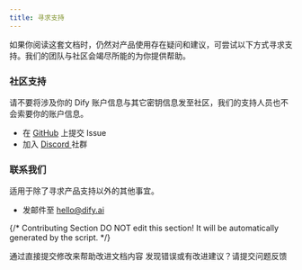 ```yaml
---
title: 寻求支持
---
```


如果你阅读这套文档时，仍然对产品使用存在疑问和建议，可尝试以下方式寻求支持。我们的团队与社区会竭尽所能的为你提供帮助。

### 社区支持

<Info>
请不要将涉及你的 Dify 账户信息与其它密钥信息发至社区，我们的支持人员也不会索要你的账户信息。
</Info>

* 在 [GitHub](https://github.com/langgenius/dify) 上提交 Issue
* 加入 [Discord ](https://discord.gg/8Tpq4AcN9c)社群

### 联系我们

适用于除了寻求产品支持以外的其他事宜。

* 发邮件至 [hello@dify.ai](mailto:hello@dify.ai)

{/*
Contributing Section
DO NOT edit this section!
It will be automatically generated by the script.
*/}

<CardGroup cols="2">
    <Card
        title="编辑此页面"
        icon="pen-to-square"
        href="https://github.com/langgenius/dify-docs/edit/main/zh-hans/community/support.mdx"
    >
        通过直接提交修改来帮助改进文档内容
    </Card>
    <Card
        title="提交问题"
        icon="github"
        href="https://github.com/langgenius/dify-docs/issues/new?title=文档问题%3A%20&body=%23%23%20问题描述%0A%3C%21--%20请简要描述您发现的问题%20--%3E%0A%0A%23%23%20页面链接%0Ahttps%3A%2F%2Fgithub.com%2Flanggenius%2Fdify-docs%2Fblob%2Fmain%2Fzh-hans/community%2Fsupport.mdx%0A%0A%23%23%20建议修改%0A%3C%21--%20如果有具体的修改建议，请在此说明%20--%3E%0A%0A%3C%21--%20感谢您对文档质量的关注！%20--%3E"
    >
        发现错误或有改进建议？请提交问题反馈
    </Card>
</CardGroup>
